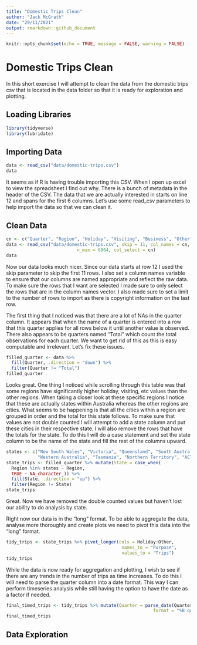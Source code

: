 ---
title: "Domestic Trips Clean"
author: "Jack McGrath"
date: "29/11/2021"
output: rmarkdown::github_document
---

```{r setup, include=FALSE}
knitr::opts_chunk$set(echo = TRUE, message = FALSE, warning = FALSE)
```

# Domestic Trips Clean

In this short exercise I will attempt to clean the data from the domestic trips csv that is located in the data folder so that it is ready for exploration and plotting.

## Loading Libraries

```{r, message = FALSE, warning = FALSE}
library(tidyverse)
library(lubridate)
```

## Importing Data

```{r}
data <- read_csv("data/domestic-trips.csv")
data
```

It seems as if R is having trouble importing this CSV. When I open up excel to view the spreadsheet I find out why. There is a bunch of metadata in the header of the
CSV. The data that we are actually interested in starts on line 12 and spans for the first 6 columns. Let's use some read_csv parameters to help import the data so that we can clean it.

## Clean Data

```{r}
cn <- c("Quarter", "Region", "Holiday", "Visiting", "Business", "Other")
data <- read_csv("data/domestic-trips.csv", skip = 11, col_names = cn,
                           n_max = 6804, col_select = cn)
data
```

Now our data looks much nicer. Since our data starts at row 12 I used the skip parameter to skip the first 11 rows. I also set a column names variable to ensure that our columns are named appropriate and reflect the raw data. To make sure the rows that I want are selected I made sure to only select the rows that are in the column names vector. I also made sure to set a limit to the number of rows to import as there is copyright information on the last row.

The first thing that I noticed was that there are a lot of NAs in the quarter column. It appears that when the name of a quarter is entered into a row that this quarter applies for all rows below it until another value is observed. There also appears to be quarters named "Total" which count the total observations for each quarter. We want to get rid of this as this is easy computable and irrelevant. Let's fix these issues.

```{r}
filled_quarter <- data %>% 
  fill(Quarter, .direction = "down") %>% 
  filter(Quarter != "Total")
filled_quarter
```

Looks great. One thing I noticed while scrolling through this table was that some regions have significantly higher holiday, visiting, etc values than the other regions. When taking a closer look at these specific regions I notice that these are actually states within Australia whereas the other regions are cities. What seems to be happening is that all the cities within a region are grouped in order and the total for this state follows. To make sure that values are not double counted I will attempt to add a state column and put these cities in their respective state. I will also remove the rows that have the totals for the state. To do this I will do a case statement and set the state column to be the name of the state and fill the rest of the columns upward.

```{r}
states <- c("New South Wales", "Victoria", "Queensland", "South Australia",
            "Western Australia", "Tasmania", "Northern Territory", "ACT")
state_trips <- filled_quarter %>% mutate(State = case_when(
  Region %in% states ~ Region,
  TRUE ~ NA_character_)) %>% 
  fill(State, .direction = "up") %>% 
  filter(Region != State)
state_trips
```

Great. Now we have removed the double counted values but haven't lost our ability to do analysis by state.

Right now our data is in the "long" format. To be able to aggregate the data, analyse more thoroughly and create plots we need to pivot this data into the "long" format.

```{r}
tidy_trips <- state_trips %>% pivot_longer(cols = Holiday:Other, 
                                            names_to = "Purpose", 
                                            values_to = "Trips")
tidy_trips
```

While the data is now ready for aggregation and plotting, I wish to see if there are any trends in the number of trips as time increases. To do this I will need to parse the quarter column into a date format. This way I can perform timeseries analysis while still having the option to have the date as a factor if needed.

```{r}
final_timed_trips <- tidy_trips %>% mutate(Quarter = parse_date(Quarter, 
                                                        format = "%B quarter %Y"))
final_timed_trips
```

## Data Exploration

